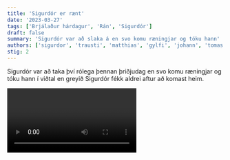 ```yaml
---
title: 'Sigurdór er rænt'
date: '2023-03-27'
tags: ['Brjálaður hárdagur', 'Rán', 'Sigurdór']
draft: false
summary: 'Sigurdór var að slaka á en svo komu ræningjar og tóku hann'
authors: ['sigurdor', 'trausti', 'matthias', 'gylfi', 'johann', 'tomas']
stig: 2
---
```


Sigurdór var að taka því rólega þennan þriðjudag en svo komu ræningjar og tóku hann í viðtal
en greyið Sigurdór fékk aldrei aftur að komast heim.

<Video id="QB6XM5biJxc" />
